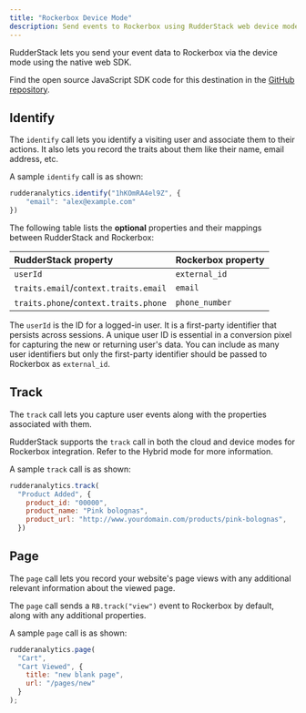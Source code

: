 ```yaml
---
title: "Rockerbox Device Mode"
description: Send events to Rockerbox using RudderStack web device mode.
---
```


RudderStack lets you send your event data to Rockerbox via the <Link to="/destinations/rudderstack-connection-modes/#device-mode">device mode</Link> using the native web SDK. 

<div class="infoBlock">
Find the open source JavaScript SDK code for this destination in the <a href="https://github.com/rudderlabs/rudder-sdk-js/tree/production/src/integrations/Rockerbox">GitHub repository</a>.
</div>

## Identify

The <Link to="/event-spec/standard-events/identify/">`identify`</Link> call lets you identify a visiting user and associate them to their actions. It also lets you record the traits about them like their name, email address, etc.

A sample `identify` call is as shown:

```javascript
rudderanalytics.identify("1hKOmRA4el9Z", {
    "email": "alex@example.com"
})
```

The following table lists the **optional** properties and their mappings between RudderStack and Rockerbox:

| RudderStack property   | Rockerbox property  | 
| :-------------| :-----------------|
| `userId` | `external_id`     |     
| `traits.email`/`context.traits.email`        | `email`        | 
| `traits.phone`/`context.traits.phone`    | `phone_number`        | 

<div class="infoBlock">
The <code class="inline-code">userId</code> is the ID for a logged-in user. It is a first-party identifier that persists across sessions. A unique user ID is essential in a conversion pixel for capturing the new or returning user's data. You can include as many user identifiers but only the first-party identifier should be passed to Rockerbox as <code class="inline-code">external_id</code>.
</div>

## Track

The <Link to="/event-spec/standard-events/track">`track`</Link> call lets you capture user events along with the properties associated with them.

<div class="infoBlock">
RudderStack supports the <code class="inline-code">track</code> call in both the cloud and device modes for Rockerbox integration. Refer to the <Link to="/destinations/streaming-destinations/rockerbox/setting-up-rockerbox/#hybrid-mode">Hybrid mode</Link> for more information.
</div>

A sample `track` call is as shown:

```javascript
rudderanalytics.track(
  "Product Added", {
    product_id: "00000",
    product_name: "Pink bolognas",
    product_url: "http://www.yourdomain.com/products/pink-bolognas",
  })
```

## Page
  
The <Link to="/event-spec/standard-events/page">`page`</Link> call lets you record your website's page views with any additional relevant information about the viewed page.

The `page` call sends a `RB.track("view")` event to Rockerbox by default, along with any additional properties.

A sample `page` call is as shown:

```javascript
rudderanalytics.page(
  "Cart",
  "Cart Viewed", {
    title: "new blank page",
    url: "/pages/new"
  }
);
```